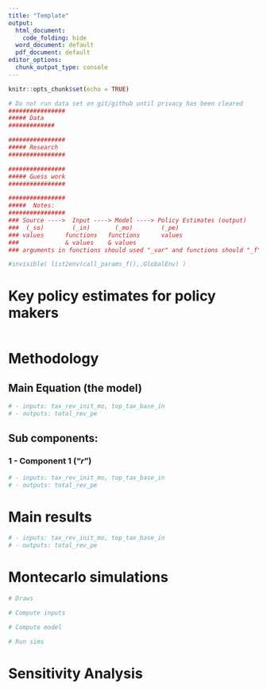 ```yaml
---
title: "Template"
output:
  html_document:
    code_folding: hide
  word_document: default
  pdf_document: default
editor_options:
  chunk_output_type: console
---
```

\def\blue{\color{blue}}


```r
knitr::opts_chunk$set(echo = TRUE)
```

```r
# Do not run data set on git/github until privacy has been cleared
################
##### Data  
#############

################
##### Research
################

################
##### Guess work   
################

################
#####  Notes:
################
### Source ---->  Input ----> Model ----> Policy Estimates (output)
###  (_so)        (_in)       (_mo)        (_pe)
### values      functions   functions      values
###             & values    & values
### arguments in functions should used "_var" and functions should "_f"

#invisible( list2env(call_params_f(),.GlobalEnv) )

```


# Key policy estimates for policy makers  

```r

```

# Methodology

## Main Equation (the model)

\begin{equation}
y = f(x)
\label{eq:1}
\tag{1}
\end{equation}

```r
# - inputs: tax_rev_init_mo, top_tax_base_in
# - outputs: total_rev_pe
```


## Sub components:

### 1 - Component 1 ("$r$")

```r
# - inputs: tax_rev_init_mo, top_tax_base_in
# - outputs: total_rev_pe
```
# Main results
```r
# - inputs: tax_rev_init_mo, top_tax_base_in
# - outputs: total_rev_pe
```


# Montecarlo simulations  
```r
# Draws

# Compute inputs

# Compute model

# Run sims

```

# Sensitivity Analysis  

